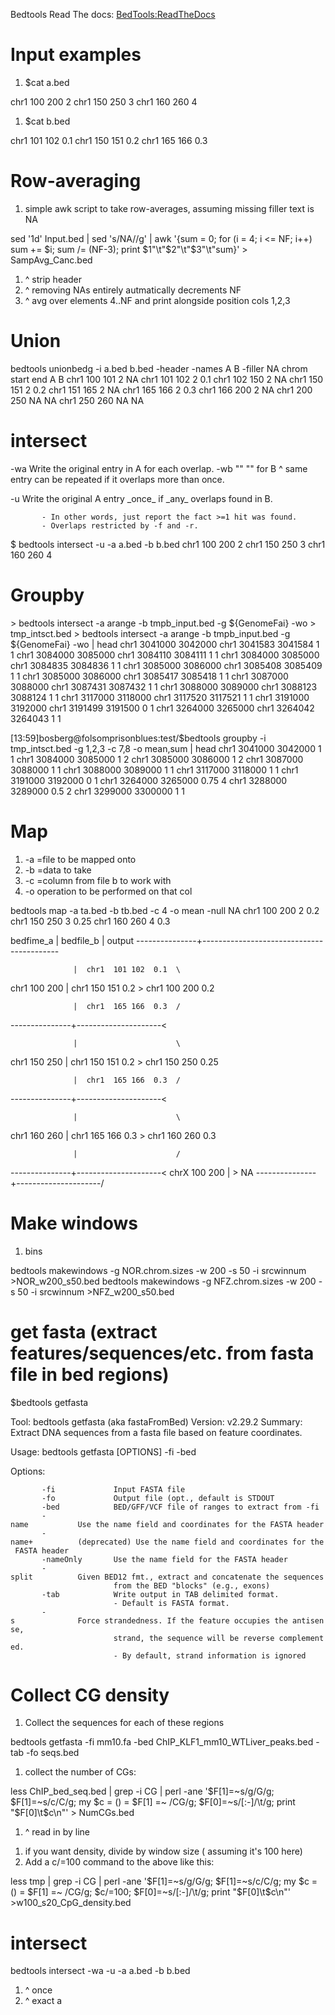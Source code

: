 
Bedtools Read The docs:
[[https://bedtools.readthedocs.io/en/latest/content/bedtools-suite.html|BedTools:ReadTheDocs]]

= Input examples =
# $cat  a.bed
chr1    100     200     2
chr1    150     250     3
chr1    160     260     4

# $cat  b.bed
chr1    101     102     0.1
chr1    150     151     0.2
chr1    165     166     0.3

= Row-averaging =

# simple awk script to take row-averages, assuming missing filler text is NA
sed '1d' Input.bed | sed 's/NA//g' | awk '{sum = 0; for (i = 4; i <= NF; i++) sum += $i; sum /= (NF-3); print          $1"\t"$2"\t"$3"\t"sum}' > SampAvg_Canc.bed
# ^ strip header
#               ^ removing NAs entirely autmatically decrements NF
#                               ^ avg over elements 4..NF and print alongside position cols 1,2,3

= Union =

bedtools unionbedg -i a.bed b.bed -header -names A B -filler NA
chrom	start	end	A	B
chr1	100	101	2	NA
chr1	101	102	2	0.1
chr1	102	150	2	NA
chr1	150	151	2	0.2
chr1	151	165	2	NA
chr1	165	166	2	0.3
chr1	166	200	2	NA
chr1	200	250	NA	NA
chr1	250	260	NA	NA

= intersect =

-wa	Write the original entry in A for each overlap.
-wb     ""  "" for B
^ same entry can be repeated if it overlaps more than once.

-u	Write the original A entry _once_ if _any_ overlaps found in B.
		- In other words, just report the fact >=1 hit was found.
		- Overlaps restricted by -f and -r.

$ bedtools intersect -u  -a a.bed -b b.bed
chr1	100	200	2
chr1	150	250	3
chr1	160	260	4

= Groupby =

> bedtools intersect -a  arange -b tmpb_input.bed -g ${GenomeFai} -wo > tmp_intsct.bed
> bedtools intersect -a  arange -b tmpb_input.bed -g ${GenomeFai} -wo | head
chr1    3041000 3042000 chr1    3041583 3041584 1       1
chr1    3084000 3085000 chr1    3084110 3084111 1       1
chr1    3084000 3085000 chr1    3084835 3084836 1       1
chr1    3085000 3086000 chr1    3085408 3085409 1       1
chr1    3085000 3086000 chr1    3085417 3085418 1       1
chr1    3087000 3088000 chr1    3087431 3087432 1       1
chr1    3088000 3089000 chr1    3088123 3088124 1       1
chr1    3117000 3118000 chr1    3117520 3117521 1       1
chr1    3191000 3192000 chr1    3191499 3191500 0       1
chr1    3264000 3265000 chr1    3264042 3264043 1       1

[13:59]bosberg@folsomprisonblues:test/$bedtools groupby -i tmp_intsct.bed -g 1,2,3  -c 7,8 -o mean,sum | head
chr1    3041000 3042000 1       1
chr1    3084000 3085000 1       2
chr1    3085000 3086000 1       2
chr1    3087000 3088000 1       1
chr1    3088000 3089000 1       1
chr1    3117000 3118000 1       1
chr1    3191000 3192000 0       1
chr1    3264000 3265000 0.75    4
chr1    3288000 3289000 0.5     2
chr1    3299000 3300000 1       1

= Map =
# -a =file to be mapped onto
# -b =data to take
# -c =column from file b to work with
# -o operation to be performed on that col
bedtools map -a ta.bed -b tb.bed -c 4 -o mean -null NA
chr1    100     200     2       0.2
chr1    150     250     3       0.25
chr1    160     260     4       0.3


bedfime_a      |      bedfile_b        |    output
---------------+------------------------------------------
               |  chr1  101 102  0.1  \
chr1  100  200 |  chr1  150 151  0.2   > chr1 100 200 0.2
               |  chr1  165 166  0.3  /
---------------+---------------------<
               |                      \
chr1  150  250 |  chr1  150 151  0.2   > chr1 150 250 0.25
               |  chr1  165 166  0.3  /
---------------+---------------------<
               |                      \
chr1  160  260 |  chr1  165 166  0.3   > chr1 160 260 0.3
               |                      /
---------------+---------------------<
chrX 100   200 |                      > NA
---------------+---------------------/


= Make windows =
# bins
bedtools makewindows -g NOR.chrom.sizes -w 200 -s 50 -i srcwinnum >NOR_w200_s50.bed
bedtools makewindows -g NFZ.chrom.sizes -w 200 -s 50 -i srcwinnum >NFZ_w200_s50.bed


= get fasta (extract features/sequences/etc. from fasta file in bed regions) =

$bedtools getfasta

Tool:    bedtools getfasta (aka fastaFromBed)
Version: v2.29.2
Summary: Extract DNA sequences from a fasta file based on feature coordinates.

Usage:   bedtools getfasta [OPTIONS] -fi <fasta> -bed <bed/gff/vcf>

Options:
        -fi             Input FASTA file
        -fo             Output file (opt., default is STDOUT
        -bed            BED/GFF/VCF file of ranges to extract from -fi
        -name           Use the name field and coordinates for the FASTA header
        -name+          (deprecated) Use the name field and coordinates for the FASTA header
        -nameOnly       Use the name field for the FASTA header
        -split          Given BED12 fmt., extract and concatenate the sequences
                        from the BED "blocks" (e.g., exons)
        -tab            Write output in TAB delimited format.
                        - Default is FASTA format.
        -s              Force strandedness. If the feature occupies the antisense,
                        strand, the sequence will be reverse complemented.
                        - By default, strand information is ignored

= Collect CG density =
# Collect the sequences for each of these regions
bedtools getfasta -fi mm10.fa -bed ChIP_KLF1_mm10_WTLiver_peaks.bed -tab -fo seqs.bed

# collect the number of CGs:
less ChIP_bed_seq.bed   | grep -i CG | perl -ane '$F[1]=~s/g/G/g; $F[1]=~s/c/C/g; my $c = () = $F[1] =~ /CG/g;  $F[0]=~s/[:-]/\t/g; print "$F[0]\t$c\n"' > NumCGs.bed
# ^ read in by line

# if you want density, divide by window size ( assuming it's 100 here)
# Add a c/=100  command to the above like this:
less tmp | grep -i CG | perl -ane '$F[1]=~s/g/G/g; $F[1]=~s/c/C/g; my $c = () = $F[1] =~ /CG/g; $c/=100; $F[0]=~s/[:-]/\t/g; print "$F[0]\t$c\n"' >w100_s20_CpG_density.bed



= intersect  =

bedtools intersect -wa -u -a a.bed -b b.bed
#                       ^ once
#                   ^ exact a
